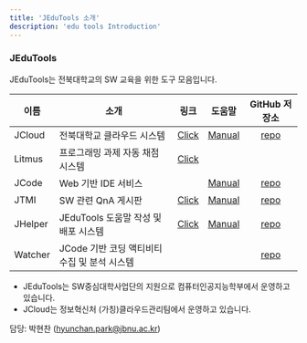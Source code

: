```yaml
---
title: 'JEduTools 소개'
description: 'edu tools Introduction'
---
```


### JEduTools

JEduTools는 전북대학교의 SW 교육을 위한 도구 모음입니다.

| 이름   | 소개   | 링크   | 도움말 | GitHub 저장소
|---------|---------|:---------:|:---------:|:---------:|
| JCloud  | 전북대학교 클라우드 시스템  | [Click](http://jcloud.jbnu.ac.kr)   |[Manual](https://jcloud-devops.github.io/) | [repo](https://github.com/JBNU-JEduTools/JCloud)   |
| Litmus   | 프로그래밍 과제 자동 채점 시스템   | [Click](http://litmus.jbnu.ac.kr)   | |  |
| JCode   | Web 기반 IDE 서비스   |  | [Manual](https://jbnu-jedutools.github.io/JHelper/JCode) | [repo](https://github.com/JBNU-JEduTools/JCode) |
| JTMI   | SW 관련 QnA 게시판   | [Click](http://idea.jbnu.ac.kr)   | [Manual](https://jbnu-jedutools.github.io/JHelper/JStackOverflow) | [repo](https://github.com/JBNU-JEduTools/JStackoverflow)   |
| JHelper   | JEduTools 도움말 작성 및 배포 시스템   | [Click](https://jbnu-jedutools.github.io/JHelper/)   | [Manual](https://jbnu-jedutools.github.io/JHelper/JHelper) | [repo](https://github.com/JBNU-JEduTools/JHelper)  |
| Watcher | JCode 기반 코딩 액티비티 수집 및 분석 시스템   |    |   | [repo](https://github.com/JBNU-JEduTools/Watcher)|

* JEduTools는 SW중심대학사업단의 지원으로 컴퓨터인공지능학부에서 운영하고 있습니다.
* JCloud는 정보혁신처 (가칭)클라우드관리팀에서 운영하고 있습니다.

담당: 박현찬 (hyunchan.park@jbnu.ac.kr)

